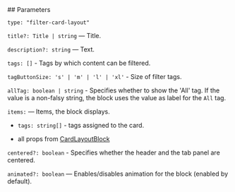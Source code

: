 

<Meta of={FilterCardLayoutStories} />
<StoryTemplate>
## Parameters

`type: "filter-card-layout"`

`title?: Title | string` — Title.

`description?: string` — Text.

`tags: []` - Tags by which content can be filtered.

`tagButtonSize: 's' | 'm' | 'l' | 'xl'` - Size of filter tags.

`allTag: boolean | string` - Specifies whether to show the 'All' tag. If the value is a non-falsy string, the block uses the value as label for the `All` tag.

`items:` — Items, the block displays.

- `tags: string[]` - tags assigned to the card.

- all props from [CardLayoutBlock](?path=/docs/blocks-cardlayout--docs)

`centered?: boolean` - Specifies whether the header and the tab panel are centered.

`animated?: boolean` — Enables/disables animation for the block (enabled by default).

</StoryTemplate>
